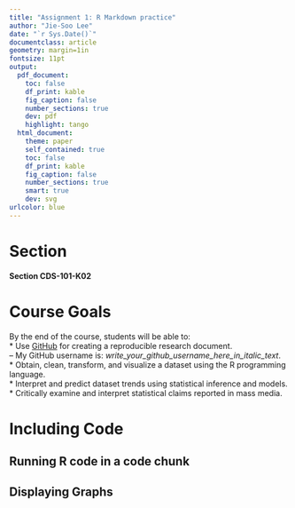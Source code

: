 ```yaml
---
title: "Assignment 1: R Markdown practice"
author: "Jie-Soo Lee"
date: "`r Sys.Date()`"
documentclass: article
geometry: margin=1in
fontsize: 11pt
output:
  pdf_document:
    toc: false
    df_print: kable
    fig_caption: false
    number_sections: true
    dev: pdf
    highlight: tango
  html_document:
    theme: paper
    self_contained: true
    toc: false
    df_print: kable
    fig_caption: false
    number_sections: true
    smart: true
    dev: svg
urlcolor: blue
---
```


<!-- Write your Markdown below this line -->

# Section
**Section CDS-101-K02**

# Course Goals
By the end of the course, students will be able to:  
* Use [GitHub](https://github.com/) for creating a reproducible research document.  
  -- My GitHub username is: *write_your_github_username_here_in_italic_text*.  
* Obtain, clean, transform, and visualize a dataset using the R programming language.  
* Interpret and predict dataset trends using statistical inference and models.  
* Critically examine and interpret statistical claims reported in mass media.

# Including Code
## Running R code in a code chunk

## Displaying Graphs

